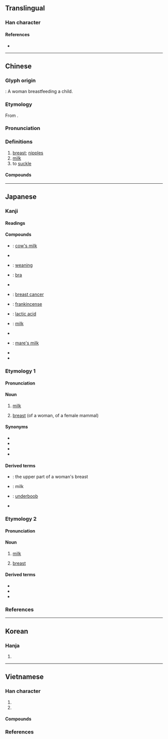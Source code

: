 {{character info/new}}
==Translingual==

===Han character===
{{Han char|rn=5|rad=乙|as=07|sn=8|four=22410|canj=BDU|ids=⿰孚乚}}

====References====
* {{Han ref|kx=0084.170|dkj=00190|dj=0171.220|hdz=10055.040|uh=4E73|ud=20083|bh=A8C5|bd=43205}}

----

==Chinese==
{{zh-forms}}

===Glyph origin===
{{Han etym}}
{{liushu|p}}: A woman breastfeeding a child.

===Etymology===
From {{inh|zh|sit-pro|*s-nəw}}.

===Pronunciation===
{{zh-pron
|m=rǔ
|c=jyu5
|md=nĕng/nèng/ṳ̄
|md_note=nĕng/nèng - colloquial; ṳ̄ - literary
|mn=kh:jú/qz,tp,xm:lú/zz:jí
|h=pfs=yî
|w=3zr
|mc=y
|oc=y
|ma=Zh-ru.ogg
|cat=n,v
}}

===Definitions===
{{zh-hanzi}}

# [[breast]]; [[nipples]]
# [[milk]]
# to [[suckle]]

====Compounds====
{{zh-der|乳劑|乳化|乳化劑|乳名|乳山|乳山市|乳房|乳暈|乳母|乳汁|乳溝|乳牙|乳牛|乳癌|乳白|乳白天空|乳白色|乳突|乳突竇|乳糖|乳糖不耐|乳罩|乳脂|乳腐|乳腺|乳腺炎|乳腺癌|乳膠|乳臭未乾|乳製品|乳豬|乳酪|乳酪蛋糕|乳酸|乳酸菌|乳頭|乳頭瘤|乳香|乳齒|催乳|南乳|哺乳|哺母乳|孳乳|授乳|母乳|沐浴乳|洗髮乳|潔面乳|潤膚乳|煉乳|石鐘乳|腐乳|膠乳|護髮乳|酪乳|酸乳|隆乳|雙乳|離乳|餵母乳|乳脂湯}}

----

==Japanese==
{{ja-kanji forms|k=y}}

===Kanji===
{{ja-kanji|grade=6|rs=乙07}}

====Readings====
{{ja-readings
|goon=にゅう
|kanon=じゅ
|kun=ち-, ちち-
}}

====Compounds====
{{der-top|Compounds}}
* {{ja-r|牛%乳|ぎゅう%にゅう}}: [[cow's milk]]
* {{ja-r|巨%乳|きょ%にゅう}}
* {{ja-r|卒%乳|そつ%にゅう}}: [[weaning]]
* {{ja-r|乳%押さえ|ちち%おさえ}}: [[bra]]
* {{ja-r|超%乳|ちょう%にゅう}}
* {{ja-r|乳%癌|にゅう%がん}}: [[breast cancer]]
* {{ja-r|乳%香|にゅう%こう}}: [[frankincense]]
* {{ja-r|乳%酸|にゅう%さん}}: [[lactic acid]]
* {{ja-r|乳%汁|にゅう%じゅう}}: [[milk]]
* {{ja-r|爆%乳|ばく%にゅう}}
* {{ja-r|馬%乳|ば%にゅう}}: [[mare's milk]]
* {{ja-r|貧%乳|ひん%にゅう}}
* {{ja-r|魔%乳|ま%にゅう}}
{{der-bottom}}

===Etymology 1===
{{ja-kanjitab|ちち|yomi=k}}

====Pronunciation====
{{ja-pron|yomi=k|ちち|acc=2|dev=1|acc_ref=DJR,NHK|acc2=1|acc2_ref=DJR,NHK}}

====Noun====
{{ja-noun|ちち}}

# {{lb|ja|dated}} [[milk]]
# [[breast]] (of a woman, of a female mammal)

====Synonyms====
* {{ja-r|お乳|おちち|milk}}
* {{ja-r|おっぱい|おっぱい|milk, breast}}
* {{ja-r|乳房|ちぶさ|breast}}
* {{ja-r|胸|むね|breast}}

====Derived terms====
* {{ja-r|上乳|うえちち}}: the upper part of a woman's breast
* {{ja-r|お乳|おちち}}: milk
* {{ja-r|下乳|したちち}}: [[underboob]] {{gloss|the lower part of a woman's breast}}
* {{ja-r|乳%搾り|ちち%しぼり}}

===Etymology 2===
{{ja-kanjitab|ち|yomi=k}}

====Pronunciation====
{{ja-pron|yomi=k|ち|acc=1|acc_ref=DJR,NHK}}

====Noun====
{{ja-noun|ち}}

# {{lb|ja|archaic}} [[milk]]
# {{lb|ja|archaic}} [[breast]]

====Derived terms====
* {{ja-r|乳兄弟|ちきょうだい}}
* {{ja-r|乳飲み子|ちのみご}}
* {{ja-r|乳房|ちぶさ}}

===References===
<references/>

----

==Korean==

===Hanja===
{{ko-hanja|hangeul=유|rv=yu|mr=yu}}

# {{defn|lang=ko|sort=乙07}}

----

==Vietnamese==

===Han character===
{{vi-readings|rs=乙07
|hanviet=nhũ-tdcndg;tdcntd;gdhn
|phienthiet=
|nom=vú-tdcndg;gdhn;taberd, nhỏ-tdcndg;tdcntd, nhủ-tdcndg;tdcntd, nhũ-tdcntd;taberd, nhả-tdcntd, nhỗ-gdhn, nhú-btcn
}}

# {{han tu form of|nhũ|[[breast]]}}
# {{Nom form of|vú|[[breast]]}}

====Compounds====
{{der3|lang=vi
|{{vi-l|乳名|nhũ danh}}
|{{vi-l|乳花|nhũ hoa}}
|{{vi-l|乳母|nhũ mẫu}}
}}

===References===
<references/>